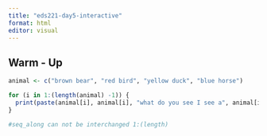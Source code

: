```yaml
---
title: "eds221-day5-interactive"
format: html
editor: visual
---
```


## Warm - Up

```r
animal <- c("brown bear", "red bird", "yellow duck", "blue horse")

for (i in 1:(length(animal) -1)) {
  print(paste(animal[i], animal[i], "what do you see I see a", animal[i + 1], "looking at me"))
}

#seq_along can not be interchanged 1:(length)
```
